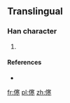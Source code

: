 ==Translingual==

===Han character===
{{Han char|rn=9|rad=人|as=12|sn=14|four=|canj=人十廿卜 (OJTY)|ids=⿰[[亻]][[寒]]}}

# {{defn|Han|sort=人12}}

====References====
*{{Han ref|kx=0118.051|dkj=|dj=|hdz=|uh=348F|ud=13455|bh=|bd=}}

[[fr:㒏]]
[[pl:㒏]]
[[zh:㒏]]